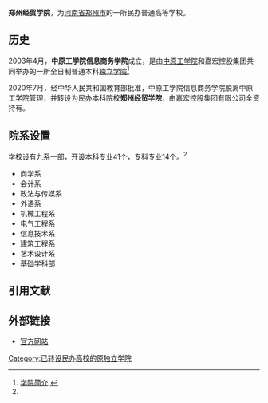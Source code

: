 {{Infobox University
|Name        = 郑州经贸学院
|image       = 
|latin_name  = 
|Motto       = 厚德博学 求是创新
|Established = 2003年
|Type        = [[民办大学|民办普通本科高校]]
|President   = 黄乾
|Location    = {{PRC}}[[河南省|河南省]][[郑州市|郑州市]]<br>主校区：南龙湖教育园区双湖大道2号<br>北校区：中原中路41号
|Campus      = 市区
|Area        = 1100多[[亩|亩]]
|Department  =
|Faculty             = 690人
|Professor           = 
|Associate Professor = 
|Assistant Professor = 
|Lecturer            = 
|Student             = 
|Undergraduate       = 
|Postgraduate        = 
|所属法人             = 嘉宏控股集团有限公司
|Website             = http://www.zcib.edu.cn/
|Celebration         = 
}}
'''郑州经贸学院'''，为[[河南省|河南省]][[郑州市|郑州市]]的一所民办普通高等学校。

== 历史 ==
2003年4月，'''中原工学院信息商务学院'''成立，是由[[中原工学院|中原工学院]]和嘉宏控股集团共同举办的一所全日制普通本科[[独立学院|独立学院]]<ref name=xyjj>[http://www.zcib.cn/zcib/site/xsgate/xygk2xyjj/info/2015/303.html 学院简介] {{webarchive|url=https://web.archive.org/web/20160929030357/http://www.zcib.cn/zcib/site/xsgate/xygk2xyjj/info/2015/303.html |date=2016-09-29 }}</ref>

2020年7月，经中华人民共和国教育部批准，中原工学院信息商务学院脱离中原工学院管理，并转设为民办本科院校'''郑州经贸学院'''，由嘉宏控股集团有限公司全资持有。

== 院系设置 ==
学校设有九系一部，开设本科专业41个，专科专业14个。<ref name=xyjj/>
*商学系
*会计系
*政法与传媒系
*外语系
*机械工程系
*电气工程系
*信息技术系
*建筑工程系
*艺术设计系
*基础学科部

== 引用文献 ==
<references/>

== 外部链接 ==
*[http://www.zcib.edu.cn/ 官方网站] {{Wayback|url=http://www.zcib.edu.cn/ |date=20181204110500 }}

{{河南高等院校}}
{{独立学院}}

[[Category:已转设民办高校的原独立学院|Category:已转设民办高校的原独立学院]]